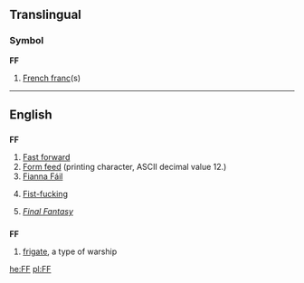 {{also|ff|fF|ff.}}
==Translingual==

===Symbol===
'''FF'''

# [[French franc]](s)

----

==English==

==={{initialism}}===
'''FF'''

# [[fast forward|Fast forward]]
# [[form feed|Form feed]] (printing character, ASCII decimal value 12.)
# [[Fianna Fáil|Fianna Fáil]]
# {{vulgar|slang}} [[fist-fucking|Fist-fucking]]
# {{video games}} ''[[w:Final Fantasy|Final Fantasy]]'' {{i|at Wikipedia}}

==={{abbreviation}}===
'''FF'''

# [[frigate]], a type of warship

[[he:FF]]
[[pl:FF]]